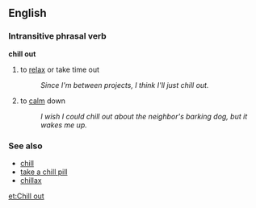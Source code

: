 ==English==

===Intransitive phrasal verb===
'''chill out'''
#{{slang}} to [[relax]] or take time out
#:''Since I'm between projects, I think I'll just chill out.''
#to [[calm]] down
#:''I wish I could chill out about the neighbor's barking dog, but it wakes me up.''
===See also===
*[[chill]]
*[[take a chill pill]]
*[[chillax]]

[[et:Chill out]]